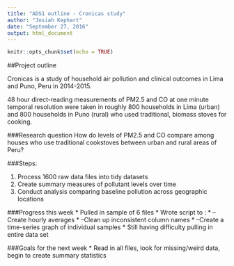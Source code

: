 ```yaml
---
title: "ADS1 outline - Cronicas study"
author: "Josiah Kephart"
date: "September 27, 2016"
output: html_document
---
```


```r
knitr::opts_chunk$set(echo = TRUE)
```
##Project outline

Cronicas is a study of household air pollution and clinical outcomes in Lima and Puno, Peru in 2014-2015. 

48 hour direct-reading measurements of PM2.5 and CO at one minute temporal resolution were taken in roughly 800 households in Lima (urban) and 800 households in Puno (rural) who used traditional, biomass stoves for cooking.

###Research question
How do levels of PM2.5 and CO compare among houses who use traditional cookstoves between urban and rural areas of Peru?

###Steps:

1. Process 1600 raw data files into tidy datasets
2. Create summary measures of pollutant levels over time
3. Conduct analysis comparing baseline pollution across geographic locations


###Progress this week
* Pulled in sample of 6 files
* Wrote script to :
* --Create hourly averages
* --Clean up inconsistent column names
* --Create a time-series graph of individual samples
* Still having difficulty pulling in entire data set

###Goals for the next week
* Read in all files, look for missing/weird data, begin to create summary statistics